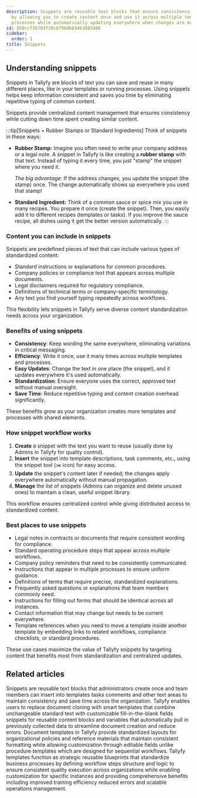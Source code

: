```yaml
---
description: Snippets are reusable text blocks that ensure consistency and efficiency
  by allowing you to create content once and use it across multiple templates and
  processes while automatically updating everywhere when changes are made.
id: 850ccf36703f30cbf960bb9463803486
sidebar:
  order: 1
title: Snippets
---
```


## Understanding snippets

Snippets in Tallyfy are blocks of text you can save and reuse in many different places, like in your templates or running processes. Using snippets helps keep information consistent and saves you time by eliminating repetitive typing of common content.

Snippets provide centralized content management that ensures consistency while cutting down time spent creating similar content.

:::tip[Snippets = Rubber Stamps or Standard Ingredients]
Think of snippets in these ways:

- **Rubber Stamp:** Imagine you often need to write your company address or a legal note. A snippet in Tallyfy is like creating a **rubber stamp** with that text. Instead of typing it every time, you just "stamp" the snippet where you need it.

  *The big advantage:* If the address changes, you update the snippet (the stamp) once. The change automatically shows up everywhere you used that stamp!

- **Standard Ingredient:** Think of a common sauce or spice mix you use in many recipes. You prepare it once (create the snippet). Then, you easily add it to different recipes (templates or tasks). If you improve the sauce recipe, all dishes using it get the better version automatically.
:::

### Content you can include in snippets

Snippets are predefined pieces of text that can include various types of standardized content:
- Standard instructions or explanations for common procedures.
- Company policies or compliance text that appears across multiple documents.
- Legal disclaimers required for regulatory compliance.
- Definitions of technical terms or company-specific terminology.
- Any text you find yourself typing repeatedly across workflows.

This flexibility lets snippets in Tallyfy serve diverse content standardization needs across your organization.

### Benefits of using snippets

- **Consistency**: Keep wording the same everywhere, eliminating variations in critical messaging.
- **Efficiency**: Write it once, use it many times across multiple templates and processes.
- **Easy Updates**: Change the text in one place (the snippet), and it updates everywhere it's used automatically.
- **Standardization**: Ensure everyone uses the correct, approved text without manual oversight.
- **Save Time**: Reduce repetitive typing and content creation overhead significantly.

These benefits grow as your organization creates more templates and processes with shared elements.

### How snippet workflow works

1. **Create** a snippet with the text you want to reuse (usually done by Admins in Tallyfy for quality control).
2. **Insert** the snippet into template descriptions, task comments, etc., using the snippet tool (✂️ icon) for easy access.
3. **Update** the snippet's content later if needed; the changes apply everywhere automatically without manual propagation.
4. **Manage** the list of snippets (Admins can organize and delete unused ones) to maintain a clean, useful snippet library.

This workflow ensures centralized control while giving distributed access to standardized content.

### Best places to use snippets

- Legal notes in contracts or documents that require consistent wording for compliance.
- Standard operating procedure steps that appear across multiple workflows.
- Company policy reminders that need to be consistently communicated.
- Instructions that appear in multiple processes to ensure uniform guidance.
- Definitions of terms that require precise, standardized explanations.
- Frequently asked questions or explanations that team members commonly need.
- Instructions for filling out forms that should be identical across all instances.
- Contact information that may change but needs to be current everywhere.
- Template references when you need to move a template inside another template by embedding links to related workflows, compliance checklists, or standard procedures.

These use cases maximize the value of Tallyfy snippets by targeting content that benefits most from standardization and centralized updates.


<PageTree />


## Related articles
<CardGrid>
<LinkTitleCard header="<b>Snippets > Use snippets</b>" href="/products/pro/documenting/templates/snippets/how-can-i-use-snippets-to-simplify-workflow-in-tallyfy/" > Snippets are reusable text blocks that administrators create once and team members can insert into templates tasks comments and other text areas to maintain consistency and save time across the organization. </LinkTitleCard>
<LinkTitleCard header="<b>Features > Fill in the blanks</b>" href="/products/pro/tutorials/features/fill-in-the-blanks/" > Tallyfy enables users to replace document cloning with smart templates that combine unchangeable standard text with customizable fill-in-the-blank fields snippets for reusable content blocks and variables that automatically pull in previously collected data to streamline document creation and reduce errors. </LinkTitleCard>
<LinkTitleCard header="<b>Documenting > Documents</b>" href="/products/pro/documenting/documents/" > Document templates in Tallyfy provide standardized layouts for organizational policies and reference materials that maintain consistent formatting while allowing customization through editable fields unlike procedure templates which are designed for sequential workflows. </LinkTitleCard>
<LinkTitleCard header="<b>Documenting > Templates</b>" href="/products/pro/documenting/templates/" > Tallyfy templates function as strategic reusable blueprints that standardize business processes by defining workflow steps structure and logic to ensure consistent quality execution across organizations while enabling customization for specific instances and providing comprehensive benefits including improved training efficiency reduced errors and scalable operations management. </LinkTitleCard>
</CardGrid>